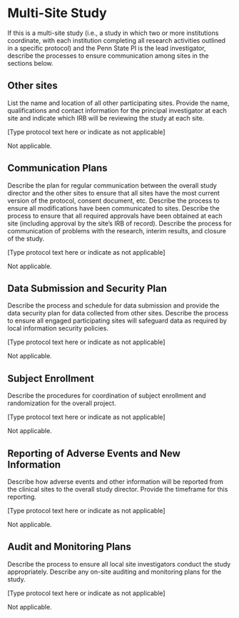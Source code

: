 # Multi-Site Study

::: {.instr_box

If this is a multi-site study (i.e., a study in which two or more institutions coordinate, with each institution completing all research activities outlined in a specific protocol) and the Penn State PI is the lead investigator, describe the processes to ensure communication among sites in the sections below.

:::

## Other sites

::: {.instr_box}

List the name and location of all other participating sites. Provide
the name, qualifications and contact information for the principal
investigator at each site and indicate which IRB will be reviewing the
study at each site.

[Type protocol text here or indicate as not applicable]

:::

Not applicable.

## Communication Plans

::: {.instr_box}

Describe the plan for regular communication between the overall study
director and the other sites to ensure that all sites have the most
current version of the protocol, consent document, etc. Describe the
process to ensure all modifications have been communicated to sites.
Describe the process to ensure that all required approvals have been
obtained at each site (including approval by the site's IRB of
record). Describe the process for communication of problems with the
research, interim results, and closure of the study.

[Type protocol text here or indicate as not applicable]

:::

Not applicable.

## Data Submission and Security Plan

::: {.instr_box}

Describe the process and schedule for data submission and provide the
data security plan for data collected from other sites. Describe the
process to ensure all engaged participating sites will safeguard data
as required by local information security policies.

[Type protocol text here or indicate as not applicable]

:::

Not applicable.

## Subject Enrollment

::: {.instr_box}

Describe the procedures for coordination of subject enrollment and
randomization for the overall project.

[Type protocol text here or indicate as not applicable]

:::

Not applicable.

## Reporting of Adverse Events and New Information

::: {.instr_box}

Describe how adverse events and other information will be reported
from the clinical sites to the overall study director. Provide the
timeframe for this reporting.

[Type protocol text here or indicate as not applicable]

:::

Not applicable.

## Audit and Monitoring Plans

::: {.instr_box}

Describe the process to ensure all local site investigators conduct
the study appropriately. Describe any on-site auditing and monitoring
plans for the study.

[Type protocol text here or indicate as not applicable]

:::

Not applicable.
